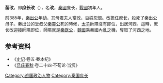 {{先秦人物信息框
|image       = 
|名        = 改
|shi        = 
|zi          = 
|名称         = 菌改
|官位         = [[秦國|秦國]]庶长
|nickname    = 
|nickzi      = 
|posthumous  = 
|国家     = [[秦國|秦國]]
|nationality = 
|hometown    = 
|birth       = 
|death       = 
|honor       = 
|honor2      = 
|spouse       = 
|children      = 
}}
'''菌改'''，即'''庶长改'''（{{bd|？||？||}}），名'''改'''，[[秦國|秦國]]庶长，[[戰國|戰國]]初年人。

前385年，[[秦出公|秦出公]]年幼，其母君夫人當政，百姓怨恨。改擔任庶长，殺死了秦出公母子。秦出公的堂叔父[[秦靈公|秦靈公]]死的時候，[[太子|太子]]師隰沒有即位，出居河西。這時，庶长改迎接師隰即位，師隰就是[[秦獻公|秦獻公]]，[[魏國|魏國]]乘秦國內亂之機，奪取了河西之地。

== 参考资料 ==
* 《[[史记|史记]]·卷五·秦本纪》
* 《[[吕氏春秋|吕氏春秋]]·卷二十四·不苟论·当赏》

[[Category:战国政治人物|Category:战国政治人物]]
[[Category:秦国庶长|Category:秦国庶长]]
{{战国人物小作品}}